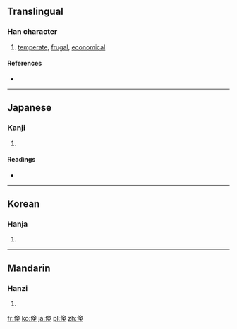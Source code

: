 {{also|儉}}
==Translingual==

===Han character===
{{Han char|rn=9|rad=人|as=08|sn=10|four=|canj=人人一人 (OOMO), X人人一人 (XOOMO)|ids=⿰[[亻]][[㑒]]}}

# [[temperate]], [[frugal]], [[economical]]

====References====
* {{Han ref|kx=0109.171|dkj=00823|dj=0233.040|hdz=10181.011|uh=5039|ud=20537}}

----

==Japanese==

===Kanji===
{{ja-kanji|grade=c|rs=人08}}

# {{defn|lang=ja|sort=人08}}

====Readings====
* {{ja-readings|on=[[けん]] (ken)|kun=[[つずまやか]] (tsuzumayaka)}}

----

==Korean==

===Hanja===
{{ko-hanja|hangeul=검|rv=geom|mr=kŏm}}

# {{defn|lang=ko|sort=人08}}

----

==Mandarin==

===Hanzi===
{{cmn-hanzi|pin=[[jiǎn]] ([[jian3]])|wg=chien<sup>3</sup>}}

# {{defn|lang=cmn|sort=人08}}

[[fr:倹]]
[[ko:倹]]
[[ja:倹]]
[[pl:倹]]
[[zh:倹]]